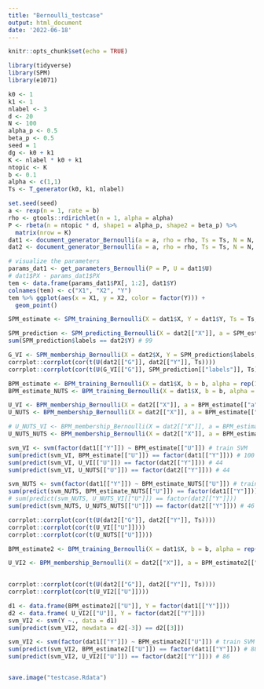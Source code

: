 ```yaml
---
title: "Bernoulli_testcase"
output: html_document
date: '2022-06-18'
---
```


```r
knitr::opts_chunk$set(echo = TRUE)
```
```r
library(tidyverse)
library(SPM)
library(e1071)
```


```r
k0 <- 1
k1 <- 1
nlabel <- 3
d <- 20
N <- 100
alpha_p <- 0.5
beta_p <- 0.5
seed = 1
dg <- k0 + k1
K <- nlabel * k0 + k1
ntopic <- K
b <- 0.1
alpha <- c(1,1)
Ts <- T_generator(k0, k1, nlabel)

```

```r
set.seed(seed)
a <- rexp(n = 1, rate = b)
rho <- gtools::rdirichlet(n = 1, alpha = alpha)
P <- rbeta(n = ntopic * d, shape1 = alpha_p, shape2 = beta_p) %>%
  matrix(nrow = K)
dat1 <- document_generator_Bernoulli(a = a, rho = rho, Ts = Ts, N = N, P = P, seed = 1)
dat2 <- document_generator_Bernoulli(a = a, rho = rho, Ts = Ts, N = N, P = P, seed = 2)
```
```r
# visualize the parameters
params_dat1 <- get_parameters_Bernoulli(P = P, U = dat1$U)
# dat1$PX - params_dat1$PX
tem <- data.frame(params_dat1$PX[, 1:2], dat1$Y)
colnames(tem) <- c("X1", "X2", "Y")
tem %>% ggplot(aes(x = X1, y = X2, color = factor(Y))) +
  geom_point()

```

```r
SPM_estimate <- SPM_training_Bernoulli(X = dat1$X, Y = dat1$Y, Ts = Ts, b = b, alpha = alpha, alpha_p = alpha_p, beta_p = beta_p, VI = TRUE)
```
```r
SPM_prediction <- SPM_predicting_Bernoulli(X = dat2[["X"]], a = SPM_estimate$a, rho = SPM_estimate$rho, Ts = Ts, P = SPM_estimate$P)
sum(SPM_prediction$labels == dat2$Y) # 99

G_VI <- SPM_membership_Bernoulli(X = dat2$X, Y = SPM_prediction$labels, a = SPM_estimate$a, rho = SPM_estimate$rho, Ts = Ts, P = SPM_estimate$P, VI = TRUE )
corrplot::corrplot(cor(t(U(dat2[["G"]], dat2[["Y"]], Ts))))
corrplot::corrplot(cor(t(U(G_VI[["G"]], SPM_prediction[["labels"]], Ts))))
```

```r
BPM_estimate <- BPM_training_Bernoulli(X = dat1$X, b = b, alpha = rep(1, ntopic), alpha_p = alpha_p, beta_p = beta_p, ntopic = ntopic, VI = TRUE)
BPM_estimate_NUTS <- BPM_training_Bernoulli(X = dat1$X, b = b, alpha = rep(1, ntopic), alpha_p = alpha_p, beta_p = beta_p, ntopic = ntopic, VI = FALSE)

U_VI <- BPM_membership_Bernoulli(X = dat2[["X"]], a = BPM_estimate[["a"]], rho = BPM_estimate[["rho"]], P = BPM_estimate[["P"]], VI = TRUE)
U_NUTS <- BPM_membership_Bernoulli(X = dat2[["X"]], a = BPM_estimate[["a"]], rho = BPM_estimate[["rho"]], P = BPM_estimate[["P"]], VI = FALSE)

# U_NUTS_VI <- BPM_membership_Bernoulli(X = dat2[["X"]], a = BPM_estimate_NUTS[["a"]], rho = BPM_estimate_NUTS[["rho"]], P = BPM_estimate_NUTS[["P"]], VI = TRUE) failed
U_NUTS_NUTS <- BPM_membership_Bernoulli(X = dat2[["X"]], a = BPM_estimate_NUTS[["a"]], rho = BPM_estimate_NUTS[["rho"]], P = BPM_estimate_NUTS[["P"]], VI = FALSE)

svm_VI <- svm(factor(dat1[["Y"]]) ~ BPM_estimate[["U"]]) # train SVM
sum(predict(svm_VI, BPM_estimate[["U"]]) == factor(dat1[["Y"]])) # 100
sum(predict(svm_VI, U_VI[["U"]]) == factor(dat2[["Y"]])) # 44
sum(predict(svm_VI, U_NUTS[["U"]]) == factor(dat2[["Y"]])) # 44

svm_NUTS <- svm(factor(dat1[["Y"]]) ~ BPM_estimate_NUTS[["U"]]) # train SVM
sum(predict(svm_NUTS, BPM_estimate_NUTS[["U"]]) == factor(dat1[["Y"]])) # 98
# sum(predict(svm_NUTS, U_NUTS_VI[["U"]]) == factor(dat2[["Y"]])) 
sum(predict(svm_NUTS, U_NUTS_NUTS[["U"]]) == factor(dat2[["Y"]])) # 46

corrplot::corrplot(cor(t(U(dat2[["G"]], dat2[["Y"]], Ts))))
corrplot::corrplot(cor(t(U_VI[["U"]])))
corrplot::corrplot(cor(t(U_NUTS[["U"]])))
```
```r
BPM_estimate2 <- BPM_training_Bernoulli(X = dat1$X, b = b, alpha = rep(1, 2), alpha_p = alpha_p, beta_p = beta_p, ntopic = 2, VI = TRUE)

U_VI2 <- BPM_membership_Bernoulli(X = dat2[["X"]], a = BPM_estimate2[["a"]], rho = BPM_estimate2[["rho"]], P = BPM_estimate2[["P"]], VI = TRUE)
  

corrplot::corrplot(cor(t(U(dat2[["G"]], dat2[["Y"]], Ts))))
corrplot::corrplot(cor(t(U_VI2[["U"]])))

d1 <- data.frame(BPM_estimate2[["U"]], Y = factor(dat1[["Y"]]))
d2 <- data.frame( U_VI2[["U"]], Y = factor(dat2[["Y"]]))
svm_VI2 <- svm(Y ~., data = d1) 
sum(predict(svm_VI2, newdata = d2[-3]) == d2[[3]])

svm_VI2 <- svm(factor(dat1[["Y"]]) ~ BPM_estimate2[["U"]]) # train SVM
sum(predict(svm_VI2, BPM_estimate2[["U"]]) == factor(dat1[["Y"]])) # 88
sum(predict(svm_VI2, U_VI2[["U"]]) == factor(dat2[["Y"]])) # 86



```

```r
save.image("testcase.Rdata")
```


